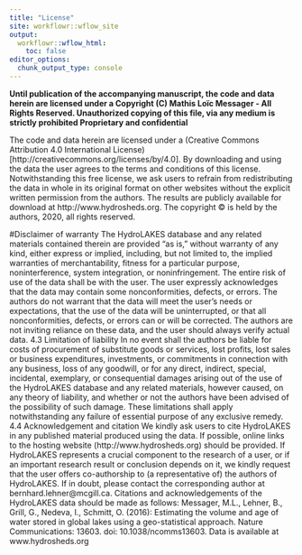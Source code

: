 ```yaml
---
title: "License"
site: workflowr::wflow_site
output:
  workflowr::wflow_html:
    toc: false
editor_options:
  chunk_output_type: console
---
```

**Until publication of the accompanying manuscript, the code and data herein are licensed under a  Copyright (C) Mathis Loïc Messager - All Rights Reserved. Unauthorized copying of this file, via any medium is strictly prohibited Proprietary and confidential**

  The code and data herein are licensed under a (Creative Commons Attribution 4.0 International License)[http://creativecommons.org/licenses/by/4.0]. By downloading and using the data the user agrees to the terms and conditions of this license. 
Notwithstanding this free license, we ask users to refrain from redistributing the data in whole in its original format on other websites without the explicit written permission from the authors. The results are publicly available for download at
http://www.hydrosheds.org. The copyright © is held by the authors, 2020, all
rights reserved.

#Disclaimer of warranty
The HydroLAKES database and any related materials contained therein are provided “as is,”
without warranty of any kind, either express or implied, including, but not limited to, the implied
warranties of merchantability, fitness for a particular purpose, noninterference, system
integration, or noninfringement. The entire risk of use of the data shall be with the user. The user
expressly acknowledges that the data may contain some nonconformities, defects, or errors. The
authors do not warrant that the data will meet the user's needs or expectations, that the use of the
data will be uninterrupted, or that all nonconformities, defects, or errors can or will be corrected.
The authors are not inviting reliance on these data, and the user should always verify actual data.
4.3 Limitation of liability
In no event shall the authors be liable for costs of procurement of substitute goods or services,
lost profits, lost sales or business expenditures, investments, or commitments in connection with
any business, loss of any goodwill, or for any direct, indirect, special, incidental, exemplary, or
consequential damages arising out of the use of the HydroLAKES database and any related
materials, however caused, on any theory of liability, and whether or not the authors have been
advised of the possibility of such damage. These limitations shall apply notwithstanding any
failure of essential purpose of any exclusive remedy.
4.4 Acknowledgement and citation
We kindly ask users to cite HydroLAKES in any published material produced using the data. If
possible, online links to the hosting website (http://www.hydrosheds.org) should be provided.
If HydroLAKES represents a crucial component to the research of a user, or if an important
research result or conclusion depends on it, we kindly request that the user offers co-authorship
to (a representative of) the authors of HydroLAKES. If in doubt, please contact the
corresponding author at bernhard.lehner@mcgill.ca.
Citations and acknowledgements of the HydroLAKES data should be made as follows:
Messager, M.L., Lehner, B., Grill, G., Nedeva, I., Schmitt, O. (2016): Estimating the volume and
age of water stored in global lakes using a geo-statistical approach. Nature Communications:
13603. doi: 10.1038/ncomms13603. Data is available at www.hydrosheds.org




